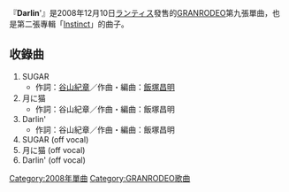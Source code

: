 {{Multiple issues|
{{Notability Unreferenced|time=2020-09-01T08:31:55+00:00}}
{{Unreferenced|time=2020-09-01T08:31:55+00:00}}
}}
{{Infobox song
| cover      = Disc_sg_09.jpg
| name       = Darlin'
| type       = [[單曲|單曲]]
| artist     = [[GRANRODEO|GRANRODEO]]
| released   = 2008年12月10日
| recorded   = 2008年
| genre      = [[Rock|Rock]]
| length     = 
| label      = [[ランティス|ランティス]]
| producer   = [[GRANRODEO|GRANRODEO]]
| chart_position = *週間最高順位20位（[[Oricon|Oricon]]）
| prev_title = [[デタラメな残像|デタラメな残像]]
| prev_year  = 2008
| next_title = [[tRANCE|tRANCE]]
| next_year  = 2009
}}
『'''Darlin''''』是2008年12月10日[[ランティス|ランティス]]發售的[[GRANRODEO|GRANRODEO]]第九張單曲，也是第二張專輯「[[Instinct|Instinct]]」的曲子。

== 收錄曲 ==
#SUGAR
#*作詞：[[谷山紀章|谷山紀章]]／作曲・編曲：[[飯塚昌明|飯塚昌明]]
#月に猫
#*作詞：谷山紀章／作曲・編曲：飯塚昌明
#Darlin'
#*作詞：谷山紀章／作曲・編曲：飯塚昌明
#SUGAR (off vocal)
#月に猫 (off vocal)
#Darlin' (off vocal)

{{GRANRODEO}}

{{DEFAULTSORT:Darlin'}}
[[Category:2008年單曲|Category:2008年單曲]]
[[Category:GRANRODEO歌曲|Category:GRANRODEO歌曲]]


{{single-stub}}